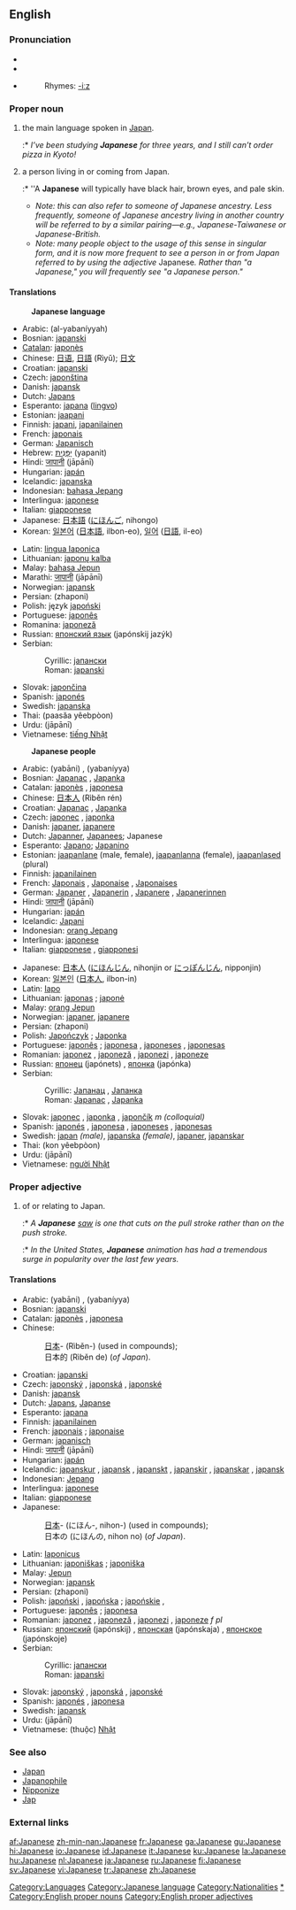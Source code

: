 {{interwiktionary|code=ja}}
==English==
{{wikipedia}}

===Pronunciation===
*{{IPA|/ˌʤæpəˈniːz/}}
*{{SAMPA|/%dZ{p@"ni:z/}}
*{{audio|en-us-Japanese.ogg|Audio (US)}}
*:Rhymes: [[Rhymes:English:-iːz|-iːz]]

===Proper noun===
{{en-proper noun|Japanese|-}}

# {{uncountable}} the main language spoken in [[Japan]].
#:* ''I’ve been studying '''Japanese''' for three years, and I still can’t order pizza in Kyoto!''
# {{countable}} a person living in or coming from Japan.
#:* ''A '''Japanese''' will typically have black hair, brown eyes, and pale skin.
#* ''Note: this can also refer to someone of Japanese ancestry. Less frequently, someone of Japanese ancestry living in another country will be referred to by a similar pairing—e.g., Japanese-Taiwanese or Japanese-British.''
#* ''Note: many people object to the usage of this sense in singular form, and it is now more frequent to see a person in or from Japan referred to by using the adjective'' Japanese''. Rather than "a Japanese," you will frequently see "a Japanese person."''

====Translations====
:'''Japanese language'''
{{top}}
*Arabic: {{ARchar|[[اليابانية]]}} (al-yabaníyyah) {{f}}
*Bosnian: [[japanski#Bosnian|japanski]] {{m}}
*[[Catalan]]: [[japonès]]
*Chinese: [[日语]], [[日語]] (Rìyǔ); [[日文]]
*Croatian: [[japanski#Croatian|japanski]] {{m}}
*Czech: [[japonština]] {{f}}
*Danish: [[japansk]]
*Dutch: [[Japans]]
*Esperanto: [[japana]] ([[lingvo]])
*Estonian: [[jaapani]]
*Finnish: [[japani]], [[japanilainen]]
*French: [[japonais]] {{m}}
*German: [[Japanisch]] {{n}}
*Hebrew: [[יפנית|יָפָּנִית]] (yapanit)
*Hindi: [[जापानी]] (jāpānī)
*Hungarian: [[japán]]
*Icelandic: [[japanska]] {{f}}
*Indonesian: [[bahasa Jepang]]
*Interlingua: [[japonese]]
*Italian: [[giapponese]] {{m}}
*Japanese: [[日本語#Japanese|日本語]] ([[にほんご]], nihongo)
*Korean: [[일본어]] ([[日本語]], ilbon-eo), [[일어]] ([[日語]], il-eo)
{{mid}}
*Latin: [[lingua Iaponica]] {{f}}
*Lithuanian: [[japonų kalba]] {{f}}
*Malay: [[bahasa Jepun]]
*Marathi: [[जापानी]] (jāpānī)
*Norwegian: [[japansk]]
*Persian: {{FAchar|[[ژاپنی]]}} (zhaponi)
*Polish: język [[japoński]]
*Portuguese: [[japonês]] {{m}}
*Romanina: [[japoneză]] {{f}}
*Russian: [[японский|японский язык]] (japónskij jazýk) {{m}}
*Serbian:
*:Cyrillic: [[јапански#Serbian|јапански]] {{m}}
*:Roman: [[japanski#Serbian|japanski]] {{m}}
*Slovak: [[japončina]] {{f}}
*Spanish: [[japonés]] {{m}}
*Swedish: [[japanska]]
*Thai: {{THchar|[[ภาษาญี่ปุ่น]]}} (paasăa yêebpòon)
*Urdu: {{URchar|[[جاپانی]]}} (jāpānī)
*Vietnamese: [[tiếng Nhật]]
{{bottom}}

:'''Japanese people'''
{{top}}
*Arabic: {{ARchar|[[ياباني]]}} (yabāni) {{m}}, {{ARchar|[[يابانية]]}} (yabaníyya) {{f}}
*Bosnian: [[Japanac]] {{m}}, [[Japanka]] {{f}}
*Catalan: [[japonès]] {{m}}, [[japonesa]] {{f}}
*Chinese: [[日本人]] (Rìběn rén)
*Croatian: [[Japanac]] {{m}}, [[Japanka]] {{f}}
*Czech: [[japonec]] {{m}}, [[japonka]] {{f}}
*Danish: [[japaner]], [[japanere]] {{p}}
*Dutch: [[Japanner]], [[Japanees]]; Japanese
*Esperanto: [[Japano]]; [[Japanino]]
*Estonian: [[jaapanlane]] (male, female), [[jaapanlanna]] (female), [[jaapanlased]] (plural)
*Finnish: [[japanilainen]]
*French: [[Japonais]] {{m}}, [[Japonaise]] {{f}}, [[Japonaises]] {{f}} {{p}}
*German: [[Japaner]] {{m}}, [[Japanerin]] {{f}}, [[Japanere]] {{p}}, [[Japanerinnen]] {{fpl}}
*Hindi: [[जापानी]] (jāpānī)
*Hungarian: [[japán]]
*Icelandic: [[Japani]] {{m}}
*Indonesian: [[orang Jepang]]
*Interlingua: [[japonese]]
*Italian: [[giapponese]] {{mf}}, [[giapponesi]] {{mf}} {{p}}
{{mid}}
*Japanese: [[日本人#Japanese|日本人]] ([[にほんじん]], nihonjin or [[にっぽんじん]], nipponjin)
*Korean: [[일본인]] ([[日本人]], ilbon-in)
*Latin: [[Iapo]] {{c}}
*Lithuanian: [[japonas]] {{m}}; [[japonė]] {{f}}
*Malay: [[orang Jepun]]
*Norwegian: [[japaner]], [[japanere]]
*Persian: {{FAchar|[[ژاپنی]]}} (zhaponi)
*Polish: [[Japończyk]] {{m}}; [[Japonka]] {{f}}
*Portuguese: [[japonês]] {{m}}; [[japonesa]] {{f}}, [[japoneses]] {{p}}, [[japonesas]] {{fpl}}
*Romanian: [[japonez]] {{m}}, [[japoneză]] {{f}}, [[japonezi]] {{p}}, [[japoneze]] {{fpl}}
*Russian: [[японец]] (japónets) {{m}}, [[японка]] (japónka) {{f}}
*Serbian:
*:Cyrillic: [[Јапанац#Serbian|Јапанац]] {{m}}, [[Јапанка#Serbian|Јапанка]] {{f}}
*:Roman: [[Japanac#Serbian|Japanac]] {{m}}, [[Japanka#Serbian|Japanka]] {{f}}
*Slovak: [[japonec]] {{m}}, [[japonka]] {{f}}, [[japončík]] ''m (colloquial)''
*Spanish: [[japonés]] {{m}}, [[japonesa]] {{f}}, [[japoneses]] {{p}}, [[japonesas]] {{fpl}}
*Swedish: [[japan]] ''(male)'', [[japanska]] ''(female)'', [[japaner]], [[japanskar]] {{p}}
*Thai: {{THchar|[[คนญี่ปุ่น]]}} (kon yêebpòon)
*Urdu: {{URchar|[[جاپانی]]}} (jāpānī)
*Vietnamese: [[người Nhật]]
{{bottom}}

===Proper adjective===
{{en-adj-more}}

# of or relating to Japan.
#:* ''A '''Japanese''' [[saw]] is one that cuts on the pull stroke rather than on the push stroke.''
#:* ''In the United States, '''Japanese''' animation has had a tremendous surge in popularity over the last few years.''

====Translations====
{{top}}
*Arabic: {{ARchar|[[ياباني]]}} (yabāni) {{m}}, {{ARchar|[[يابانية]]}} (yabaníyya) {{f}}
*Bosnian: [[japanski#Bosnian|japanski]] {{m}}
*Catalan: [[japonès]] {{m}}, [[japonesa]] {{f}}
*Chinese:
*:[[日本]]- (Rìběn-) (used in compounds); 
*:日本的 (Rìběn de) (''of Japan'').
*Croatian: [[japanski#Croatian|japanski]] {{m}}
*Czech: [[japonský]] {{m}}, [[japonská]] {{f}}, [[japonské]] {{n}}
*Danish: [[japansk]]
*Dutch: [[Japans]], [[Japanse]]
*Esperanto: [[japana]]
*Finnish: [[japanilainen]]
*French: [[japonais]] {{m}}; [[japonaise]] {{f}}
*German: [[japanisch]]
*Hindi: [[जापानी]] (jāpānī)
*Hungarian: [[japán]]
*Icelandic: [[japanskur]] {{m}}, [[japansk]] {{f}}, [[japanskt]] {{n}}, [[japanskir]] {{m}} {{p}},  [[japanskar]] {{f}} {{p}}, [[japansk]] {{n}} {{p}}
*Indonesian: [[Jepang]]
*Interlingua: [[japonese]]
*Italian: [[giapponese]]
*Japanese: 
*:[[日本]]- (にほん-, nihon-) (used in compounds); 
*:日本の (にほんの, nihon no) (''of Japan'').
{{mid}}
*Latin: [[Iaponicus]]
*Lithuanian: [[japoniškas]] {{m}}; [[japoniška]] {{f}}
*Malay: [[Jepun]]
*Norwegian: [[japansk]]
*Persian: {{FAchar|[[ژاپنی]]}} (zhaponi)
*Polish: [[japoński]] {{m}}, [[japońska]] {{f}}; [[japońskie]] {{n}}, {{p}}
*Portuguese: [[japonês]] {{m}}; [[japonesa]] {{f}}
*Romanian: [[japonez]] {{m}}, [[japoneză]] {{f}}, [[japonezi]] {{p}}, [[japoneze]] ''f pl''
*Russian: [[японский]] (japónskij) {{m}}, [[японская]] (japónskaja) {{f}}, [[японское]] (japónskoje) {{n}}
*Serbian:
*:Cyrillic: [[јапански#Serbian|јапански]] {{m}}
*:Roman: [[japanski#Serbian|japanski]] {{m}}
*Slovak: [[japonský]] {{m}}, [[japonská]] {{f}}, [[japonské]] {{n}}
*Spanish: [[japonés]] {{m}}, [[japonesa]] {{f}}
*Swedish: [[japansk]]
*Urdu: {{URchar|[[جاپانی]]}} (jāpānī)
*Vietnamese: (thuộc) [[Nhật]]
{{bottom}}

===See also===
*[[Japan]]
*[[Japanophile]]
*[[Nipponize]]
*[[Jap]]

===External links===
{{ethnologue|code=jpn}}

[[Category:Languages]]
[[Category:Japanese language]]
[[Category:Nationalities]]
[[Category:Japan|*]]
[[Category:English proper nouns]]
[[Category:English proper adjectives]]

[[af:Japanese]]
[[zh-min-nan:Japanese]]
[[fr:Japanese]]
[[ga:Japanese]]
[[gu:Japanese]]
[[hi:Japanese]]
[[io:Japanese]]
[[id:Japanese]]
[[it:Japanese]]
[[ku:Japanese]]
[[la:Japanese]]
[[hu:Japanese]]
[[nl:Japanese]]
[[ja:Japanese]]
[[ru:Japanese]]
[[fi:Japanese]]
[[sv:Japanese]]
[[vi:Japanese]]
[[tr:Japanese]]
[[zh:Japanese]]